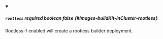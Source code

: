 
<details className="config-field" data-expandable="false" open>
<summary>

##### `rootless` <span class="config-field-required" data-required="false">required</span> <span class="config-field-type">boolean</span> <span class="config-field-default">false</span> <span class="config-field-enum"></span> {#images-buildKit-inCluster-rootless}

Rootless if enabled will create a rootless builder deployment.

</summary>



</details>
